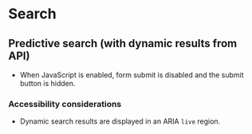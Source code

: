 
# Search

<Preview>
    <Story id="components-search--search" />
</Preview>

## Predictive search (with dynamic results from API)
- When JavaScript is enabled, form submit is disabled and the submit button is hidden.

### Accessibility considerations
- Dynamic search results are displayed in an ARIA `live` region.

<Preview>
    <Story id="components-search--search-with-ajax" />
</Preview>
